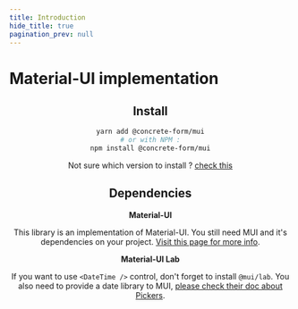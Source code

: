 ```yaml
---
title: Introduction
hide_title: true
pagination_prev: null
---
```



# Material-UI implementation

<Header />

## Install

```bash
yarn add @concrete-form/mui
# or with NPM :
npm install @concrete-form/mui
```

Not sure which version to install ? [check this](/docs/getting-started/install#choosing-the-right-version)

## Dependencies

**Material-UI**

This library is an implementation of Material-UI. You still need MUI and it's dependencies on your project. [Visit this page for more info](/docs/getting-started/install).

**Material-UI Lab**

If you want to use `<DateTime />` control, don't forget to install `@mui/lab`. You also need to provide a date library to MUI, [please check their doc about Pickers](https://mui.com/components/pickers/#setup).